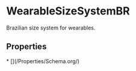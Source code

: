 # WearableSizeSystemBR

Brazilian size system for wearables.

## Properties

<Grid>
* [](/Properties/Schema.org/)

</Grid>


